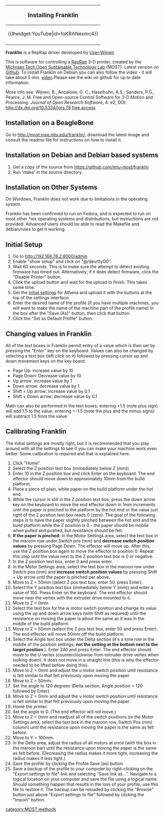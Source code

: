{{MOST}}
{|style="border:1px solid #73BF73; background-color: #E6FFE6; margin-left:.1em; margin-top:2px; -moz-border-radius:15px;" align="right" width="150px"
!<big>Installing Franklin </big>
|-
|<center>{{#widget:YouTube|id=foKRANexmc4}} </center>
|-
|}


'''Franklin''' is a RepRap driver developed by [[User:Wijnen]]

This is software for controlling a [[RepRap]] 3-D printer, created by the [[Michigan Tech Open Sustainable Technology Lab]] (MOST).
Latest version on [https://github.com/mtu-most/franklin Github]. To install Franklin on Debian you can also follow the video - it will take about 5 min. [http://most.mse.mtu.edu/franklin-install.avi video]
Please see the wiki on github for up to date information.

More info see: Wijnen, B., Anzalone, G. C., Haselhuhn, A.S., Sanders, P.G., Pearce, J. M. Free and Open-source Control Software for 3-D Motion and Processing. ''Journal of Open Research Software'', 4: e2, DOI: http://dx.doi.org/10.5334/jors.78 [https://www.academia.edu/20974474/Free_and_Open-source_Control_Software_for_3-D_Motion_and_Processing free access]

==Installation on a BeagleBone==
Go to http://most.mse.mtu.edu/franklin/, download the latest image and consult the readme file for instructions on how to install it.

==Installation on Debian and Debian based systems==
#Get a copy of the source from https://github.com/mtu-most/franklin 
#Run 'make' in the source directory.

==Installation on Other Systems==
On Windows, Franklin does not work due to limitations in the operating system.

Franklin has been confirmed to run on Fedora, and is expected to run on most other *nix operating systems and distributions, but instructions are not provided.  Advanced users should be able to read the Makefile and debian/rules to get it working.

==Initial Setup==
# Go to http://192.168.76.2:8000/admin
# Enable "show setup" and click on "@/dev/ttyO0".
# Wait 60 seconds.  This is to make sure the attempt to detect existing firmware has timed out.  Alternatively, if it does detect firmware, click the "Disable Printer" button.
# Click the upload button and wait for the upload to finish.  This takes some time.
# Get the [https://raw.githubusercontent.com/mtu-most/franklin/master/calibrate/Athena.ini initial settings] for Athena and upload it with the buttons at the top of the settings interface.
# Enter the desired name of the profile (if you have multiple machines, you will want to make the name of the machine part of the profile name) in the box after the "Save (As)" button, then click that button.
# Click the "Set as Default Profile" button.

==Changing values in Franklin==
All of the text boxes in Franklin permit entry of a value which is then set by pressing the "Enter" key on the keyboard. Values can also be changed by selecting a text box (left click on it) followed by pressing cursor up and down movement keys on the key board:
* Page Up: increase value by 10
* Page Down: Decrease value by 10
* Up arrow: increase value by 1
* Down arrow: decrease value by 1
* Shift + Up arrow: increase value by 0.1
* Shift + Down arrow: decrease value by 0.1

Math can also be performed in the text boxes; entering +1.5 (note plus sign) will add 1.5 to the value, entering +-1.5 (note the plus and the minus signs) will subtract 1.5 from the value.

==Calibrating Franklin==
The initial settings are mostly right, but it is recommended that you play around with all the settings to see if you can make your machine work even better.  Some calibration is required and that is explained here.

# Click "Home".
# Select the Z position text box (immediately below Z (mm)).
# Enter 10 in the Z position box and click Enter on the keyboard. The end effector should move down to approximately 10mm from the build platform.
# Place a piece of plain, white paper on the build platform under the hot end.
# While the cursor is still in the Z position text box, press the down arrow key on the keyboard to move the end effector down in 1mm increments until the paper is pinched to the platform by the hot end or the value just right of the Z position text box reads 0 (zero). The goal of the following steps is to have the paper slightly pinched between the hot end and the build platform while the Z position is 0 - the paper should be mobile when pulled and pushed, but resistance should be felt:
# '''If the paper is pinched:''' In the Motor Settings area, select the text box in the maroon row under Switch pos (mm) and '''decrease switch position values''' by pressing Page Down.  The effector will move up. After this, use the Z position box again to move the effector to position 0. Repeat this step until the value next to the Z position text box is 0 or negative.
# In the Z position text box, enter 0 and press enter.
# In the Motor Settings area, select the text box in the maroon row under Switch pos (mm) and '''increase switch position values''' by pressing Shift + Up arrow until the paper is pinched per above.
# Move to Z = 50mm (select Z pos text box, enter 50, press Enter).
# Select the Y position text box (immediately below Y (mm)) and enter a value of 100. Press Enter on the keyboard. The end effector should move near the vertex with the extruder drive mounted to it.
# Move to Z = 0mm.
# Select the text box for the w motor switch position and change its value using the up and down arrow keys (with Shift as required) until the resistance on moving the paper is about the same as it was in the middle of the build platform.
# Move to Z = 50mm (select the Z pos text box, enter 50 and press Enter). The end effector will move 50mm off the build platform.
# Select the Angle text box under the Delta section (it's a lone row in the middle of the position settings; '''not the setting at the bottom next to the target position'''.). Enter 240 and press Enter. The end effector should move to the U vertex (counterclockwise from extruder drive vertex when looking down).  It does not move in a straight line (this is why the effector needed to be lifted before doing this).
# Move to Z = 0mm and adjust the u motor switch position until resistance is felt similar to that felt previously upon moving the paper.
# Move to Z = 50mm.
# Set the angle to 120 degrees (Delta section, Angle position = 120 followed by Enter).
# Move to Z = 0mm and adjust the v motor switch position until resistance is felt similar to that felt previously upon moving the paper.
# Home the printer.
# Set the angle to 0. (The end effector will not move.)
# Move to Z = 0mm and readjust all of the switch positions (in the Motor Settings area, select the text box in the maroon row, Switch Pos (mm) column) until the resistance upon moving the paper is the same as felt before.
# Move to Y = 100mm.
# In the Delta area, adjust the radius of all motors at once (with the box in the maroon bar) until the resistance upon moving the paper is the same as felt before.  (Decreasing the radius makes it more tight, increasing the radius makes it less tight.)
# Save the profile by clicking the Profile Save (as) button.
# Save a backup of the profile to your computer by right-clicking on the "Export settings to file" link and selecting "Save link as...". Navigate to a logical location on your computer and save the file using a logical name. Should something happen that results in the loss of your profile, use this file to restore it. The backup can be reloaded by clicking the "Browse" button just above "Export settings to file" followed by clicking the "Import" button.


[[category:MOST methods]]